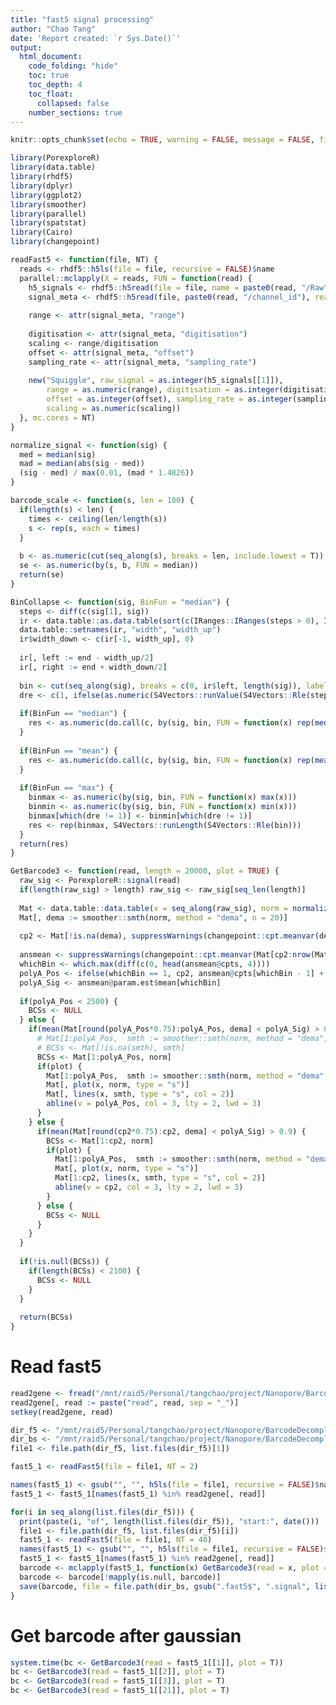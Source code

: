 ```yaml
---
title: "fast5 signal processing"
author: "Chao Tang"
date: 'Report created: `r Sys.Date()`'
output: 
  html_document: 
    code_folding: "hide"
    toc: true
    toc_depth: 4
    toc_float: 
      collapsed: false
    number_sections: true
---
```


```r
knitr::opts_chunk$set(echo = TRUE, warning = FALSE, message = FALSE, fig.align = 'center')
```

```r
library(PorexploreR)
library(data.table)
library(rhdf5)
library(dplyr)
library(ggplot2)
library(smoother)
library(parallel)
library(spatstat)
library(Cairo)
library(changepoint)
```

```r
readFast5 <- function(file, NT) {
  reads <- rhdf5::h5ls(file = file, recursive = FALSE)$name
  parallel::mclapply(X = reads, FUN = function(read) {
    h5_signals <- rhdf5::h5read(file = file, name = paste0(read, "/Raw"), read.attributes = TRUE)
    signal_meta <- rhdf5::h5read(file, paste0(read, "/channel_id"), read.attributes = TRUE)
    
    range <- attr(signal_meta, "range")
    
    digitisation <- attr(signal_meta, "digitisation")
    scaling <- range/digitisation
    offset <- attr(signal_meta, "offset")
    sampling_rate <- attr(signal_meta, "sampling_rate")
    
    new("Squiggle", raw_signal = as.integer(h5_signals[[1]]), 
        range = as.numeric(range), digitisation = as.integer(digitisation), 
        offset = as.integer(offset), sampling_rate = as.integer(sampling_rate), 
        scaling = as.numeric(scaling))
  }, mc.cores = NT)
}

normalize_signal <- function(sig) {
  med = median(sig)
  mad = median(abs(sig - med))
  (sig - med) / max(0.01, (mad * 1.4826))
}

barcode_scale <- function(s, len = 100) {
  if(length(s) < len) {
    times <- ceiling(len/length(s))
    s <- rep(s, each = times)
  }
  
  b <- as.numeric(cut(seq_along(s), breaks = len, include.lowest = T))
  se <- as.numeric(by(s, b, FUN = median))
  return(se)
}

BinCollapse <- function(sig, BinFun = "median") {
  steps <- diff(c(sig[1], sig))
  ir <- data.table::as.data.table(sort(c(IRanges::IRanges(steps > 0), IRanges::IRanges(steps <= 0))))
  data.table::setnames(ir, "width", "width_up")
  ir$width_down <- c(ir[-1, width_up], 0)
  
  ir[, left := end - width_up/2]
  ir[, right := end + width_down/2]
  
  bin <- cut(seq_along(sig), breaks = c(0, ir$left, length(sig)), labels = FALSE)
  dre <- c(1, ifelse(as.numeric(S4Vectors::runValue(S4Vectors::Rle(steps > 0))) == 1, 1, -1))
  
  if(BinFun == "median") {
    res <- as.numeric(do.call(c, by(sig, bin, FUN = function(x) rep(median(x), length(x)))))
  }
  
  if(BinFun == "mean") {
    res <- as.numeric(do.call(c, by(sig, bin, FUN = function(x) rep(mean(x), length(x)))))
  }
  
  if(BinFun == "max") {
    binmax <- as.numeric(by(sig, bin, FUN = function(x) max(x)))
    binmin <- as.numeric(by(sig, bin, FUN = function(x) min(x)))
    binmax[which(dre != 1)] <- binmin[which(dre != 1)]
    res <- rep(binmax, S4Vectors::runLength(S4Vectors::Rle(bin)))
  }
  return(res)
}

GetBarcode3 <- function(read, length = 20000, plot = TRUE) {
  raw_sig <- PorexploreR::signal(read)
  if(length(raw_sig) > length) raw_sig <- raw_sig[seq_len(length)]
  
  Mat <- data.table::data.table(x = seq_along(raw_sig), norm = normalize_signal(raw_sig))
  Mat[, dema := smoother::smth(norm, method = "dema", n = 20)]
  
  cp2 <- Mat[!is.na(dema), suppressWarnings(changepoint::cpt.meanvar(dema, class = FALSE))[[1]]] + Mat[!is.na(dema), min(x)]
  
  ansmean <- suppressWarnings(changepoint::cpt.meanvar(Mat[cp2:nrow(Mat), dema], penalty = "Asymptotic", pen.value = 1e-10, method = "PELT"))
  whichBin <- which.max(diff(c(0, head(ansmean@cpts, 4))))
  polyA_Pos <- ifelse(whichBin == 1, cp2, ansmean@cpts[whichBin - 1] + cp2)
  polyA_Sig <- ansmean@param.est$mean[whichBin]
  
  if(polyA_Pos < 2500) {
    BCSs <- NULL
  } else {
    if(mean(Mat[round(polyA_Pos*0.75):polyA_Pos, dema] < polyA_Sig) > 0.9) {
      # Mat[1:polyA_Pos,  smth := smoother::smth(norm, method = "dema", n = round(polyA_Pos/400), v = 1)]
      # BCSs <- Mat[!is.na(smth), smth]
      BCSs <- Mat[1:polyA_Pos, norm]
      if(plot) {
        Mat[1:polyA_Pos,  smth := smoother::smth(norm, method = "dema", n = round(polyA_Pos/400), v = 1)]
        Mat[, plot(x, norm, type = "s")]
        Mat[, lines(x, smth, type = "s", col = 2)]
        abline(v = polyA_Pos, col = 3, lty = 2, lwd = 3)
      }
    } else {
      if(mean(Mat[round(cp2*0.75):cp2, dema] < polyA_Sig) > 0.9) {
        BCSs <- Mat[1:cp2, norm]
        if(plot) {
          Mat[1:polyA_Pos,  smth := smoother::smth(norm, method = "dema", n = round(polyA_Pos/400), v = 1)]
          Mat[, plot(x, norm, type = "s")]
          Mat[1:cp2, lines(x, smth, type = "s", col = 2)]
          abline(v = cp2, col = 3, lty = 2, lwd = 3)
        }
      } else {
        BCSs <- NULL
      }
    }
  }
  
  if(!is.null(BCSs)) {
    if(length(BCSs) < 2100) {
      BCSs <- NULL
    }
  }
  
  return(BCSs)
}
```

# Read fast5

```r
read2gene <- fread("/mnt/raid5/Personal/tangchao/project/Nanopore/BarcodeDecomplex/analysis/02.BamReadsSplit/read2gene_20200605.txt")
read2gene[, read := paste("read", read, sep = "_")]
setkey(read2gene, read)

dir_f5 <- "/mnt/raid5/Personal/tangchao/project/Nanopore/BarcodeDecomplex/Rawdata/20200605/20200605_0941_MN29097_FAM92974_9ad8351b/fast5_pass"
dir_bs <- "/mnt/raid5/Personal/tangchao/project/Nanopore/BarcodeDecomplex/analysis/03.BarcodeProcessing/01.NormalBarcodeSignal/20200605"
file1 <- file.path(dir_f5, list.files(dir_f5)[1])

fast5_1 <- readFast5(file = file1, NT = 2)

names(fast5_1) <- gsub("", "", h5ls(file = file1, recursive = FALSE)$name)
fast5_1 <- fast5_1[names(fast5_1) %in% read2gene[, read]]

for(i in seq_along(list.files(dir_f5))) {
  print(paste(i, "of", length(list.files(dir_f5)), "start:", date()))
  file1 <- file.path(dir_f5, list.files(dir_f5)[i])
  fast5_1 <- readFast5(file = file1, NT = 40)
  names(fast5_1) <- gsub("", "", h5ls(file = file1, recursive = FALSE)$name)
  fast5_1 <- fast5_1[names(fast5_1) %in% read2gene[, read]]
  barcode <- mclapply(fast5_1, function(x) GetBarcode3(read = x, plot = F), mc.cores = 40)
  barcode <- barcode[!mapply(is.null, barcode)]
  save(barcode, file = file.path(dir_bs, gsub(".fast5$", ".signal", list.files(dir_f5)[i])))
}
```

# Get barcode after gaussian 

```r
system.time(bc <- GetBarcode3(read = fast5_1[[1]], plot = T))
bc <- GetBarcode3(read = fast5_1[[2]], plot = T)
bc <- GetBarcode3(read = fast5_1[[3]], plot = T)
bc <- GetBarcode3(read = fast5_1[[21]], plot = T)
```

